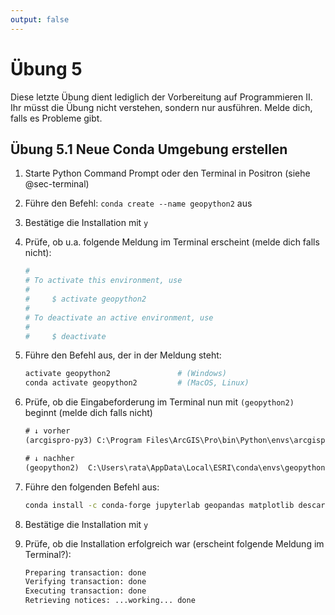 ```yaml
---
output: false
---
```


# Übung 5 {#sec-conda2}

Diese letzte Übung dient lediglich der Vorbereitung auf Programmieren II. Ihr müsst die Übung nicht verstehen, sondern nur ausführen. Melde dich, falls es Probleme gibt.

## Übung 5.1 Neue Conda Umgebung erstellen

1. Starte Python Command Prompt oder den Terminal in Positron (siehe @sec-terminal)
2. Führe den Befehl: `conda create --name geopython2` aus
3. Bestätige die Installation mit `y`
4. Prüfe, ob u.a. folgende Meldung im Terminal erscheint (melde dich falls nicht):

    ```sh
    #
    # To activate this environment, use
    #
    #     $ activate geopython2
    #
    # To deactivate an active environment, use
    #
    #     $ deactivate
    ```

5. Führe den Befehl aus, der in der Meldung steht:

    ```bash
    activate geopython2               # (Windows) 
    conda activate geopython2         # (MacOS, Linux)
    ```

6. Prüfe, ob die Eingabeforderung im Terminal nun mit `(geopython2)` beginnt (melde dich falls nicht)

    ```default
    # ↓ vorher
    (arcgispro-py3) C:\Program Files\ArcGIS\Pro\bin\Python\envs\arcgispro-py3>

    # ↓ nachher
    (geopython2)  C:\Users\rata\AppData\Local\ESRI\conda\envs\geopython>
    ```

7. Führe den folgenden Befehl aus:

    ```bash 
    conda install -c conda-forge jupyterlab geopandas matplotlib descartes
    ```

8. Bestätige die Installation mit `y`
9. Prüfe, ob die Installation erfolgreich war (erscheint folgende Meldung im Terminal?):

    ```default
    Preparing transaction: done
    Verifying transaction: done
    Executing transaction: done
    Retrieving notices: ...working... done
    ```
